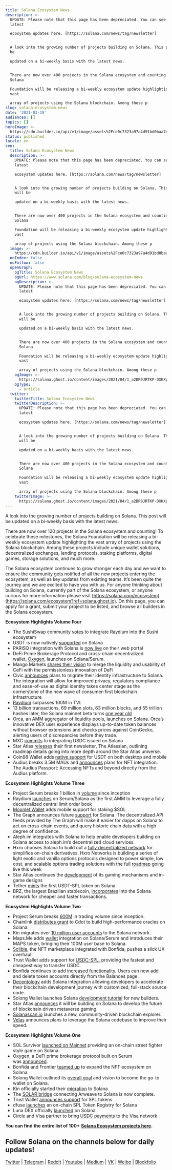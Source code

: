 ```yaml
---
title: Solana Ecosystem News
description: >-
  UPDATE: Please note that this page has been depreciated. You can see the
  latest

  ecosystem updates here. [https://solana.com/news/tag/newsletter]


  A look into the growing number of projects building on Solana. This post will
  be

  updated on a bi-weekly basis with the latest news.


  There are now over 400 projects in the Solana ecosystem and counting! The
  Solana

  Foundation will be releasing a bi-weekly ecosystem update highlighting the
  vast

  array of projects using the Solana blockchain. Among these p
slug: solana-ecosystem-news
date: '2021-03-19'
audiences: []
topics: []
heroImage: >-
  https://cdn.builder.io/api/v1/image/assets%2Fce0c7323a97a4d91bd0baa7490ec9139%2F37fb1c434e5d46cfb51ef8ee1a1c5e0c
status: published
locale: en
seo:
  title: Solana Ecosystem News
  description: >-
    UPDATE: Please note that this page has been depreciated. You can see the
    latest

    ecosystem updates here. [https://solana.com/news/tag/newsletter]


    A look into the growing number of projects building on Solana. This post
    will be

    updated on a bi-weekly basis with the latest news.


    There are now over 400 projects in the Solana ecosystem and counting! The
    Solana

    Foundation will be releasing a bi-weekly ecosystem update highlighting the
    vast

    array of projects using the Solana blockchain. Among these p
  image: >-
    https://cdn.builder.io/api/v1/image/assets%2Fce0c7323a97a4d91bd0baa7490ec9139%2F37fb1c434e5d46cfb51ef8ee1a1c5e0c
  noIndex: false
  noFollow: false
  openGraph:
    ogTitle: Solana Ecosystem News
    ogUrl: https://www.solana.com/blog/solana-ecosystem-news
    ogDescription: >-
      UPDATE: Please note that this page has been depreciated. You can see the
      latest

      ecosystem updates here. [https://solana.com/news/tag/newsletter]


      A look into the growing number of projects building on Solana. This post
      will be

      updated on a bi-weekly basis with the latest news.


      There are now over 400 projects in the Solana ecosystem and counting! The
      Solana

      Foundation will be releasing a bi-weekly ecosystem update highlighting the
      vast

      array of projects using the Solana blockchain. Among these p
    ogImage: >-
      https://solana.ghost.io/content/images/2021/04/1_a2DR9JRTKP-DXKXp9AGTpw-1.jpeg
    ogType:
      - article
  twitter:
    twitterTitle: Solana Ecosystem News
    twitterDescription: >-
      UPDATE: Please note that this page has been depreciated. You can see the
      latest

      ecosystem updates here. [https://solana.com/news/tag/newsletter]


      A look into the growing number of projects building on Solana. This post
      will be

      updated on a bi-weekly basis with the latest news.


      There are now over 400 projects in the Solana ecosystem and counting! The
      Solana

      Foundation will be releasing a bi-weekly ecosystem update highlighting the
      vast

      array of projects using the Solana blockchain. Among these p
    twitterImage: >-
      https://solana.ghost.io/content/images/2021/04/1_a2DR9JRTKP-DXKXp9AGTpw-1.jpeg
---
```


A look into the growing number of projects building on Solana. This post will be updated on a bi-weekly basis with the latest news.

There are now over 120 projects in the Solana ecosystem and counting! To celebrate these milestones, the Solana Foundation will be releasing a bi-weekly ecosystem update highlighting the vast array of projects using the Solana blockchain. Among these projects include unique wallet solutions, decentralized exchanges, lending protocols, staking platforms, digital games, storage solutions, and much more.

The Solana ecosystem continues to grow stronger each day and we want to ensure the community gets notified of all the new projects entering the ecosystem, as well as key updates from existing teams. It’s been quite the journey and we are excited to have you with us. For anyone thinking about building on Solana, currently part of the Solana ecosystem, or anyone curious for more information please visit [https://solana.com/ecosystem](https://solana.com/ecosystem?ref=solana.ghost.io). On this page, you can apply for a grant, submit your project to be listed, and browse all builders in the Solana ecosystem.

**Ecosystem Highlights Volume Four**

-   The SushiSwap community [votes](https://forum.sushiswapclassic.org/t/codename-bonsai-proposal-for-building-out-sushiswap-on-solana-and-serum/2653/21?ref=solana.ghost.io) to integrate Raydium into the Sushi ecosystem
-   USDT is now natively [supported](https://explorer.solana.com/address/Es9vMFrzaCERmJfrF4H2FYD4KCoNkY11McCe8BenwNYB?ref=solana.ghost.io) on Solana
-   PARISQ integration with Solana is [now live](https://twitter.com/parsiq_net/status/1366478610618589184?ref=solana.ghost.io) on their web portal
-   DeFi Prime Brokerage Protocol and cross-chain decentralized wallet, [Oxygen](https://twitter.com/Oxygen_protocol?ref=solana.ghost.io), launches on Solana/Serum.
-   Mango Markets [shares their vision](https://twitter.com/mangomarkets?ref=solana.ghost.io) to merge the liquidity and usability of CeFi with the permissionless innovation of DeFi
-   Civic [announces](https://twitter.com/civickey/status/1370011910674997250?ref=solana.ghost.io) plans to migrate their identity infrastructure to Solana. The integration will allow for improved privacy, regulatory compliance and ease-of-use as digital identity takes center stage as the cornerstone of the new wave of consumer-first blockchain infrastructure
-   [Raydium](https://twitter.com/RaydiumProtocol?ref=solana.ghost.io) surpasses 100M in TVL
-   13 billion transactions, 69 million slots, 63 million blocks, and 55 trillion hashes later, the Solana mainnet beta turns [one year old](https://twitter.com/solana/status/1371987349010329613?ref=solana.ghost.io)
-   [Orca](https://twitter.com/orca_so?ref=solana.ghost.io), an AMM aggregator of liquidity pools, launches on Solana. Orca’s innovative DEX user experience displays up-to-date token balances without browser extensions and checks prices against CoinGecko, alerting users of discrepancies before they trade.
-   MXC [commits](https://bitcoinist.com/mxc-exchange-commits-to-integrating-usdc-spl-on-solana/?ref=solana.ghost.io) to integrating USDC issued on Solana
-   Star Atlas [releases](https://medium.com/star-atlas/the-atlassian-newsletter-issue-1-6726bcf4ee28?ref=solana.ghost.io) their first newsletter, The Atlassian, outlining roadmap details going into more depth around the Star Atlas universe.
-   Coin98 Wallet adds [native support](https://twitter.com/coin98_wallet/status/1370274265891708931?ref=solana.ghost.io) for USDT on both desktop and mobile
-   Audius breaks 3.5M MAUs and [announces](https://blog.audius.co/2021/03/05/the-audius-passport-nfts-and-beyond/?ref=solana.ghost.io) plans for NFT integration. The Audius Passport: Accessing NFTs and beyond directly from the Audius platform.

**Ecosystem Highlights Volume Three**

-   Project Serum breaks 1 billion in [volume](https://bonfida.com/serum?ref=solana.ghost.io) since inception
-   Raydium [launches](https://twitter.com/RaydiumProtocol?ref=solana.ghost.io) on Serum/Solana as the first AMM to leverage a fully decentralized central limit order book
-   [Moonlet Wallet](https://twitter.com/moonlet_wallet/status/1360845299355439104?ref=solana.ghost.io) adds mobile support for staking $SOL
-   The Graph announces future [support](https://thegraph.com/blog/multiblockchain-support?ref=solana.ghost.io) for Solana. The decentralized API feeds provided by The Graph will make it easier for dapps on Solana to act on cross-chain events, and query historic chain data with a high degree of confidence.
-   Aleph.im integrates with Solana to help enable developers building on Solana access to aleph.im’s decentralized cloud services.
-   Hxro chooses Solana to build out a [fully decentralized network](https://t.co/sXajbOJ3dI?amp=1&ref=solana.ghost.io) for simplifies on-chain derivatives. Hxro Networks is building a series of light exotic and vanilla options protocols designed to power simple, low cost, and scalable options trading solutions with the full [roadmap](https://discord.gg/t4fV5zUV?ref=solana.ghost.io) going live this week
-   Star Atlas continues the [development](https://twitter.com/staratlasgame?ref=solana.ghost.io) of its gaming mechanisms and in-game designs
-   Tether [mints](https://explorer.solana.com/address/Es9vMFrzaCERmJfrF4H2FYD4KCoNkY11McCe8BenwNYB?ref=solana.ghost.io) the first USDT-SPL token on Solana
-   BRZ, the largest Brazilian stablecoin, [incorporates](https://twitter.com/BrzToken/status/1354806443409596416?ref=solana.ghost.io) into the Solana network for cheaper and faster transactions.

**Ecosystem Highlights Volume Two**

-   Project Serum breaks [600M](https://twitter.com/ProjectSerum?ref=solana.ghost.io) in trading volume since inception.
-   Chainlink [distributes grant](https://blog.chain.link/cdot-receives-a-grant-for-native-integration-of-chainlink-on-solana/?ref=solana.ghost.io) to Cdot to build high-performance oracles on Solana.
-   Kin migrates over [10 million user accounts](https://medium.com/kinblog/kin-migration-midcourse-update-a005b2e6da54?ref=solana.ghost.io) to the Solana network.
-   Maps.Me adds [wallet](https://maps.me/wallet/?ref=solana.ghost.io) integration on Solana/Serum and introduces their MAPS token, bringing their 100M user base to Solana.
-   [Solible](http://solible.com/?ref=solana.ghost.io), the NFT marketplace integrated with Bonfida, pushes a slick UX overhaul.
-   Trust Wallet adds support for [USDC-SPL](https://twitter.com/solana/status/1349025506105171974?ref=solana.ghost.io), providing the fastest and cheapest way to transfer USDC.
-   Bonfida continues to add [increased functionality](https://twitter.com/bonfida/status/1347859493124640768?ref=solana.ghost.io). Users can now add and delete token accounts directly from the Balances page.
-   [Decentology](https://www.decentology.com/?ref=solana.ghost.io) adds Solana integration allowing developers to accelerate their blockchain development journey with customized, full-stack source code.
-   Solong Wallet launches Solana [development tutorial](https://twitter.com/Solongwallet/status/1347348294943457283?ref=solana.ghost.io) for new builders.
-   Star Atlas [announces](https://medium.com/star-atlas/star-atlas-disrupts-the-gaming-industry-by-integrating-with-solana-to-develop-the-future-of-6b05c96c1cce?ref=solana.ghost.io) it will be building on Solana to develop the future of blockchain driven metaverse gaming.
-   [Solanascan.io](https://t.co/D9zQhCD6tZ?amp=1&ref=solana.ghost.io) launches a new, community-driven blockchain explorer.
-   [Velas](https://velasblockchain.medium.com/velas-leverages-solana-codebase-to-become-one-of-the-fastest-blockchains-in-the-industry-8eb6baaa06db?ref=solana.ghost.io) announces plans to leverage the Solana codebase to improve their speed.

**Ecosystem Highlights Volume One**

-   SOL Survivor [launched on Mainnet](https://t.co/s3NDnGL8O9?amp=1&ref=solana.ghost.io) providing an on-chain street fighter style game on Solana.
-   Oxygen, a DeFi prime brokerage protocol built on Serum was [announced](https://twitter.com/Oxygen_protocol/status/1338655039867346946?ref=solana.ghost.io).
-   Bonfida and Frontier [teamed up](https://twitter.com/FrontierDotXYZ/status/1336683266930176000?ref=solana.ghost.io) to expand the NFT ecosystem on Solana.
-   Solong Wallet outlined its [overall goal](https://twitter.com/Solongwallet/status/1337115505665007616?ref=solana.ghost.io) and vision to become the go-to wallet on Solana.
-   Kin officially started their [migration](https://twitter.com/Kin_Ecosystem/status/1338863606226546691?ref=solana.ghost.io) to Solana
-   The [SOLAR bridge](https://decrypt.co/50718/solana-taps-into-arweave-for-decentralized-storage?utm_source=twitter&utm_medium=social&utm_campaign=auto) connecting Arweave to Solana is now complete.
-   Trust Wallet [announces support](https://twitter.com/TrustWalletApp/status/1334897147720896515?ref=solana.ghost.io) for SPL tokens
-   dfuse [launches](https://twitter.com/dfuseio/status/1333860704454111232?ref=solana.ghost.io) an on-chain SPL Token Registry for Solana
-   Luna DEX officially [launched](https://lunadex.com/?ref=solana.ghost.io) on Solana
-   Circle and Visa partner to bring [USDC payments](https://www.forbes.com/sites/michaeldelcastillo/2020/12/02/visa-partners-with-ethereum-digital-dollar-startup-that-raised-271-million/?sh=34f8f5d04b1f&ref=solana.ghost.io) to the Visa network

**You can find the entire list of 100+** [**Solana Ecosystem projects here**](https://solana.com/ecosystem?ref=solana.ghost.io)**.**

## **Follow Solana on the channels below for daily updates!**

[Twitter](https://twitter.com/solana?ref=solana.ghost.io) | [Telegram](https://t.me/solanaio?ref=solana.ghost.io) | [Reddit](https://www.reddit.com/r/solana/?ref=solana.ghost.io) | [Youtube](https://www.youtube.com/c/solanalabs?ref=solana.ghost.io) | [Medium](https://medium.com/solana-labs?ref=solana.ghost.io) | [VK](https://vk.com/solanarus?ref=solana.ghost.io) | [Weibo](https://www.weibo.com/SolanaNews?is_all=1&ref=solana.ghost.io) | [Blockfolio](https://blockfolio.com/coin/SOL?ref=solana.ghost.io)
